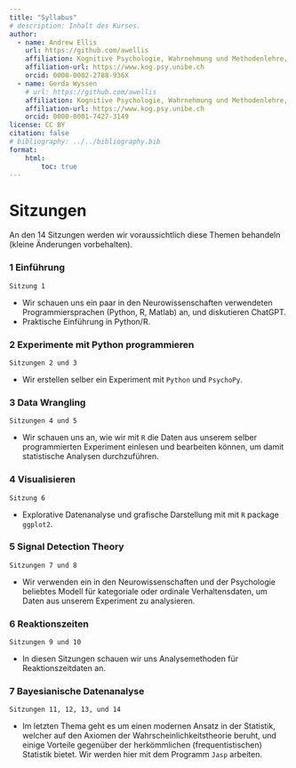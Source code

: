 ```yaml
---
title: "Syllabus"
# description: Inhalt des Kurses.
author:
  - name: Andrew Ellis
    url: https://github.com/awellis
    affiliation: Kognitive Psychologie, Wahrnehmung und Methodenlehre, Universität Bern 
    affiliation-url: https://www.kog.psy.unibe.ch
    orcid: 0000-0002-2788-936X
  - name: Gerda Wyssen
    # url: https://github.com/awellis
    affiliation: Kognitive Psychologie, Wahrnehmung und Methodenlehre, Universität Bern 
    affiliation-url: https://www.kog.psy.unibe.ch
    orcid: 0000-0001-7427-3149
license: CC BY
citation: false
# bibliography: ../../bibliography.bib
format:
    html:
        toc: true
---
```


# Sitzungen

An den 14 Sitzungen werden wir voraussichtlich diese Themen behandeln (kleine Änderungen vorbehalten).


### 1 Einführung

```Sitzung 1```

- Wir schauen uns ein paar in den Neurowissenschaften verwendeten Programmiersprachen (Python, R, Matlab) an, und diskutieren ChatGPT. 
- Praktische Einführung in Python/R.


### 2 Experimente mit Python programmieren 
```Sitzungen 2 und 3```

- Wir erstellen selber ein Experiment mit `Python` und `PsychoPy`. 

### 3 Data Wrangling 
```Sitzungen 4 und 5```

- Wir schauen uns an, wie wir mit `R` die Daten aus unserem selber programmierten Experiment einlesen und bearbeiten können, um damit statistische Analysen durchzuführen.


### 4 Visualisieren 
```Sitzung 6```

- Explorative Datenanalyse und grafische Darstellung mit mit `R` package `ggplot2`.


### 5 Signal Detection Theory 
```Sitzungen 7 und 8```

- Wir verwenden ein in den Neurowissenschaften und der Psychologie beliebtes Modell für kategoriale oder ordinale Verhaltensdaten, um Daten aus unserem Experiment zu analysieren. 

### 6 Reaktionszeiten 
```Sitzungen 9 und 10```

- In diesen Sitzungen schauen wir uns Analysemethoden für Reaktionszeitdaten an.

### 7 Bayesianische Datenanalyse 
```Sitzungen 11, 12, 13, und 14```

- Im letzten Thema geht es um einen modernen Ansatz in der Statistik, welcher auf den Axiomen der Wahrscheinlichkeitstheorie beruht, und einige Vorteile gegenüber der herkömmlichen (frequentistischen) Statistik bietet. Wir werden hier mit dem Programm `Jasp` arbeiten.

